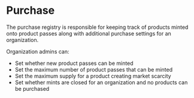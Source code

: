 # Purchase

The purchase registry is responsible for keeping track of products minted onto product passes along with additional purchase settings for an organization.

Organization admins can:
- Set whether new product passes can be minted
- Set the maximum number of product passes that can be minted
- Set the maximum supply for a product creating market scarcity
- Set whether mints are closed for an organization and no products can be purchased
